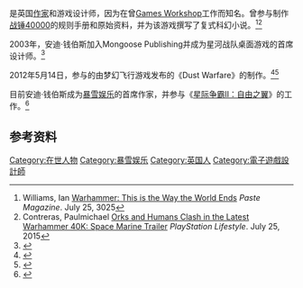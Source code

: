 {{NoteTA
| G1=Games
}}

{{Vgname2|安迪·钱伯斯|en=Andy Chambers}}是英国[[作家|作家]]和游戏设计师，因为在曾[[Games_Workshop|Games Workshop]]工作而知名。曾参与制作[[战锤40000|战锤40000]]的规则手册和原始资料，并为该游戏撰写了复式科幻小说。<ref>Williams, Ian [http://www.pastemagazine.com/articles/2015/04/warhammer-this-is-the-way-the-world-ends.html Warhammer: This is the Way the World Ends] {{Wayback|url=http://www.pastemagazine.com/articles/2015/04/warhammer-this-is-the-way-the-world-ends.html |date=20150725223637 }} ''Paste Magazine''. July 25, 3025</ref><ref>Contreras, Paulmichael [http://www.playstationlifestyle.net/2011/07/29/orks-and-humans-clash-in-the-latest-warhammer-40k-space-marine-trailer/ Orks and Humans Clash in the Latest Warhammer 40K: Space Marine Trailer] {{Wayback|url=http://www.playstationlifestyle.net/2011/07/29/orks-and-humans-clash-in-the-latest-warhammer-40k-space-marine-trailer/ |date=20150725201841 }} ''PlayStation Lifestyle''. July 25, 2015</ref>

2003年，安迪·钱伯斯加入Mongoose Publishing并成为星河战队桌面游戏的首席设计师。<ref name="Mongoose1">{{cite web | title =Andy Chambers Joins Starship Troopers! | work =Mongoose Publishing - News | publisher =Mongoose Publishing | date =2003 | url =http://www.mongoosepublishing.com/news/news_item.php?pkid_news=35 | accessdate =2007-02-23 | archiveurl =https://web.archive.org/web/20070322034128/http://www.mongoosepublishing.com/news/news_item.php?pkid_news=35 | archivedate =2007-03-22 | deadurl =yes }}</ref>

2012年5月14日，参与的由梦幻飞行游戏发布的《Dust Warfare》的制作。<ref name="FFG Announces Dust Warfare">{{cite web| title =Fantasy Flight Games announces Dust Warfare| work =Fantasy Flight Games| publisher =Fantasy Flight Games| date =2011-07-28| url =http://www.fantasyflightgames.com/edge_news.asp?eidn=2512| access-date =2015-09-01| archive-date =2012-11-02| archive-url =https://web.archive.org/web/20121102042029/http://fantasyflightgames.com/edge_news.asp?eidn=2512| dead-url =no}}</ref><ref name="FFG Release">{{cite web| title =Fantasy Flight Games announces release of Dust Warfare| work =Fantasy Flight Games| publisher =Fantasy Flight Games| date =2012-05-14| url =http://www.fantasyflightgames.com/edge_news.asp?eidn=3282| access-date =2015-09-01| archive-date =2012-07-21| archive-url =https://web.archive.org/web/20120721022612/http://www.fantasyflightgames.com/edge_news.asp?eidn=3282| dead-url =no}}</ref>

目前安迪·钱伯斯成为[[暴雪娱乐|暴雪娱乐]]的首席作家，并参与《[[星际争霸II：自由之翼|星际争霸II：自由之翼]]》的工作。<ref name="Blizz">{{cite web | title =Blizzard Outlines Starcraft II Gameplay | work =Gamespot | publisher =CNet Networks Entertainment | date =2007-05-19 | url =http://au.gamespot.com/pc/strategy/starcraft2/news.html?sid=6171178&mode=all | accessdate =2007-05-29 | deadurl =yes | archiveurl =https://web.archive.org/web/20070929091632/http://au.gamespot.com/pc/strategy/starcraft2/news.html?sid=6171178&mode=all | archivedate =2007-09-29 }}</ref>

== 参考资料 ==
{{Reflist}}

{{暴雪娛樂}}

{{DEFAULTSORT:Chambers, Andy}}
[[Category:在世人物|Category:在世人物]]
[[Category:暴雪娱乐|Category:暴雪娱乐]]
[[Category:英国人|Category:英国人]]
[[Category:電子遊戲設計師|Category:電子遊戲設計師]]

{{videogame-bio-stub}}
{{UK-bio-stub}}